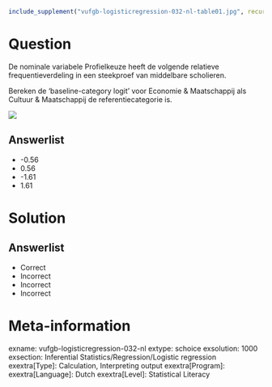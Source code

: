 ```{r, echo = FALSE, results = "hide"}
include_supplement("vufgb-logisticregression-032-nl-table01.jpg", recursive = TRUE)
```

Question
========

De nominale variabele Profielkeuze heeft de volgende relatieve frequentieverdeling in een steekproef van middelbare scholieren.

Bereken de ‘baseline-category logit’ voor Economie & Maatschappij als Cultuur & Maatschappij de referentiecategorie is.

![](vufgb-logisticregression-032-nl-table01.jpg)
  
Answerlist
----------
* -0.56
* 0.56
* -1.61
* 1.61

Solution
========

Answerlist
----------
* Correct
* Incorrect
* Incorrect
* Incorrect

Meta-information
================
exname: vufgb-logisticregression-032-nl
extype: schoice
exsolution: 1000
exsection: Inferential Statistics/Regression/Logistic regression
exextra[Type]: Calculation, Interpreting output
exextra[Program]: 
exextra[Language]: Dutch
exextra[Level]: Statistical Literacy